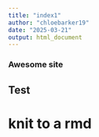 ```yaml
---
title: "index1"
author: "chloebarker19"
date: "2025-03-21"
output: html_document
---
```


### Awesome site
## Test 
# knit to a rmd

